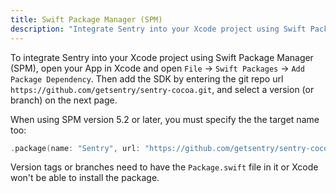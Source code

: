 ```yaml
---
title: Swift Package Manager (SPM)
description: "Integrate Sentry into your Xcode project using Swift Package Manager (SPM)."
---
```


To integrate Sentry into your Xcode project using Swift Package Manager (SPM), open your App in Xcode and open `File` -> `Swift Packages` -> `Add Package Dependency`. Then add the SDK by entering the git repo url `https://github.com/getsentry/sentry-cocoa.git`, and select a version (or branch) on the next page.

When using SPM version 5.2 or later, you must specify the the target name too:

```swift {tabTitle:Swift}
.package(name: "Sentry", url: "https://github.com/getsentry/sentry-cocoa", from: "{{ packages.version('sentry.cocoa') }}"),
```

Version tags or branches need to have the `Package.swift` file in it or Xcode won't be able to install the package.
